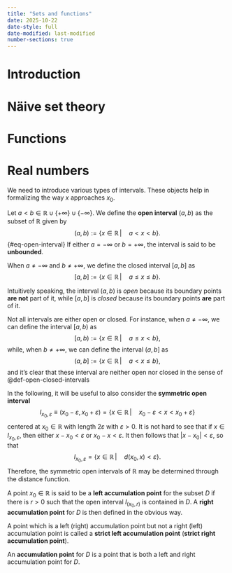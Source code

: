 ```yaml
---
title: "Sets and functions"
date: 2025-10-22
date-style: full
date-modified: last-modified
number-sections: true
---
```


# Introduction


# Näive set theory

# Functions

# Real numbers

We need to introduce various types of intervals. These objects help in formalizing the way $x$ approaches $x_{0}$.

::: {.callout-note title="Open and closed intervals"}
::: {#def-open-closed-intervals} 
 
Let $a<b\in\mathbb{R}\cup\{+\infty\}\cup\{-\infty\}$.
We define the **open interval** $(a,b)$ as the subset of $\mathbb{R}$ given by
$$
(a,b):= \{x\in\mathbb{R}\,|\quad a< x < b \}.
$$ {#eq-open-interval}
If either $a=-\infty$ or $b=+\infty$, the interval is said to be **unbounded**.

When $a\neq-\infty$ and $b\neq+\infty$, we define the closed interval $[a,b]$ as
$$
[a,b]:= \{x\in\mathbb{R}\,|\quad a\leq x \leq b \}.
$$

Intuitively speaking, the interval $(a,b)$ is _open_ because its boundary points **are not** part of it, while $[a,b]$ is _closed_ because its boundary points **are** part of it.
:::
:::

Not all intervals are either open or closed. For instance, when $a\neq-\infty$, we can define the interval $[a,b)$ as
$$
[a,b) := \{x\in\mathbb{R}\,|\quad a\leq x < b\},
$$
while, when $b\neq+\infty$, we can define the interval $(a,b]$ as
$$
(a,b] := \{x\in\mathbb{R}\,|\quad a < x \leq b\}, 
$$
and it's clear that these interval are neither open nor closed in the sense of @def-open-closed-intervals




In the following, it will be useful to also consider the **symmetric open interval**
$$
I_{x_{0},\varepsilon}\equiv(x_{0}-\varepsilon, x_{0}+\varepsilon)=\{x\in\mathbb{R}\,|\quad x_{0}-\varepsilon < x < x_{0} + \varepsilon\}
$$
centered at $x_{0}\in\mathbb{R}$ with length $2\varepsilon$ with $\varepsilon>0$. It is not hard to see that if $x\in I_{x_{0},\varepsilon}$, then either $x-x_{0}< \varepsilon$  or $x_{0} - x <\varepsilon$. It then follows that $|x-x_{0}|<\varepsilon$, so that
$$ 
I_{x_{0},\varepsilon}=\{x\in\mathbb{R}\,| \quad d(x_{0},x)<\varepsilon\}. 
$$
Therefore, the symmetric open intervals of $\mathbb{R}$ may be determined through the distance function.



::: {.callout-note title="Accumulation point"}
::: {#def-accumulation-point}
A point $x_{0}\in \mathbb{R}$ is said to be a **left accumulation point** for the subset $D$ if there is $r>0$ such that the open interval $I_{(x_{0},r)}$ is contained in $D$.
A **right accumulation point** for $D$ is then defined in the obvious way. 

A point which is a left (right) accumulation point but not a right (left) accumulation point is called a **strict left accumulation point** (**strict right accumulation point**). 

An **accumulation point** for $D$ is a point that is both a left and right accumulation point for $D$.
:::
:::